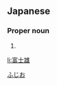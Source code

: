 ==Japanese==
{{ja-kanjitab|富|士|雄}}

===Proper noun===
{{ja-pos|proper|ふじお}}

# {{given name|male|lang=ja}}

[[Category:Japanese male given names|ふじお]]

[[li:富士雄]]